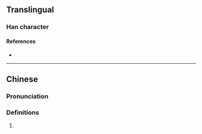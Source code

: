 {{character info}}
==Translingual==

===Han character===
{{Han char|rn=72|rad=日|as=06|sn=10|four=64027|canj=AKMS|ids=⿰日夸}}

====References====
* {{Han ref|kx=0494.290|dkj=13896|hdz=21506.100|uh=6647|ud=26183|bh=D1D5|bd=53717}}

----

==Chinese==
{{zh-forms}}

===Pronunciation===
{{zh-pron
|m=xū
|c=heoi1
|mc=
|oc=
|ma=
|cat=
}}

===Definitions===
{{zh-hanzi}}

# {{rfdef|zh}}